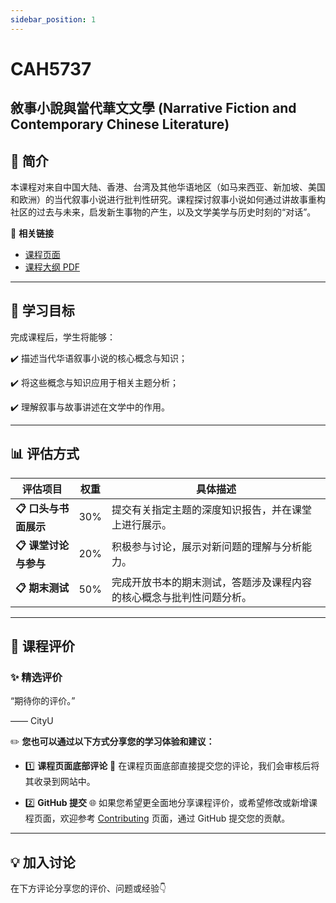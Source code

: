 ```yaml
---
sidebar_position: 1
---
```


# CAH5737
## 敘事小說與當代華文文學 (Narrative Fiction and Contemporary Chinese Literature)

## **📘 简介**
本课程对来自中国大陆、香港、台湾及其他华语地区（如马来西亚、新加坡、美国和欧洲）的当代叙事小说进行批判性研究。课程探讨叙事小说如何通过讲故事重构社区的过去与未来，启发新生事物的产生，以及文学美学与历史时刻的“对话”。

🔗 **相关链接**
- [课程页面](https://www.cityu.edu.hk/catalogue/pg/202526/course/CAH5737.htm)
- [课程大纲 PDF](https://www.cityu.edu.hk/catalogue/pg/202526/course/CAH5737.pdf)

---

## **🎯 学习目标**

完成课程后，学生将能够：

✔️ 描述当代华语叙事小说的核心概念与知识；

✔️ 将这些概念与知识应用于相关主题分析；

✔️ 理解叙事与故事讲述在文学中的作用。

---

## **📊 评估方式**

| **评估项目**                | **权重** | **具体描述**                                                                                       |
|----------------------------|---------|---------------------------------------------------------------------------------------------------|
| **📋 口头与书面展示**         | 30%     | 提交有关指定主题的深度知识报告，并在课堂上进行展示。                                                  |
| **📋 课堂讨论与参与**         | 20%     | 积极参与讨论，展示对新问题的理解与分析能力。                                                           |
| **📋 期末测试**             | 50%     | 完成开放书本的期末测试，答题涉及课程内容的核心概念与批判性问题分析。                                           |

---

## **💬 课程评价**

### ✨ **精选评价**
<div className={commentStyles.commentBox}>
    <p className={commentStyles.commentText}>
        “期待你的评价。”
    </p>
    <p className={commentStyles.commentAuthor}>—— CityU</p>
</div>

✏️ **您也可以通过以下方式分享您的学习体验和建议：**

- 1️⃣ **课程页面底部评论**
💬 在课程页面底部直接提交您的评论，我们会审核后将其收录到网站中。

- 2️⃣ **GitHub 提交**
🌐 如果您希望更全面地分享课程评价，或希望修改或新增课程页面，欢迎参考 [Contributing](/contributing) 页面，通过 GitHub 提交您的贡献。

---

## **💡 加入讨论**

在下方评论分享您的评价、问题或经验👇
<Utterances />
